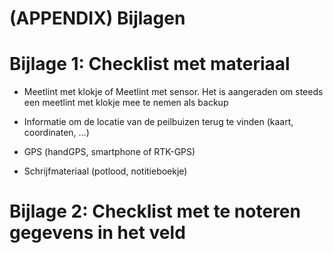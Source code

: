 # (APPENDIX) Bijlagen {.unnumbered}

# Bijlage 1: Checklist met materiaal

```{=html}
<!--
Oplijsting van de bijlages die toegevoegd zijn aan dit protocol.
O.a. invulformulier of tabel met projectspecifieke gegevens voor de variabelen (bv afmetingen van proefvlak, diepte van oppervlaktemonster bodem, ...).
-->
```
-   Meetlint met klokje of Meetlint met sensor.
    Het is aangeraden om steeds een meetlint met klokje mee te nemen als backup

-   Informatie om de locatie van de peilbuizen terug te vinden (kaart, coordinaten, ...)

-   GPS (handGPS, smartphone of RTK-GPS)

-   Schrijfmateriaal (potlood, notitieboekje)

# Bijlage 2: Checklist met te noteren gegevens in het veld

